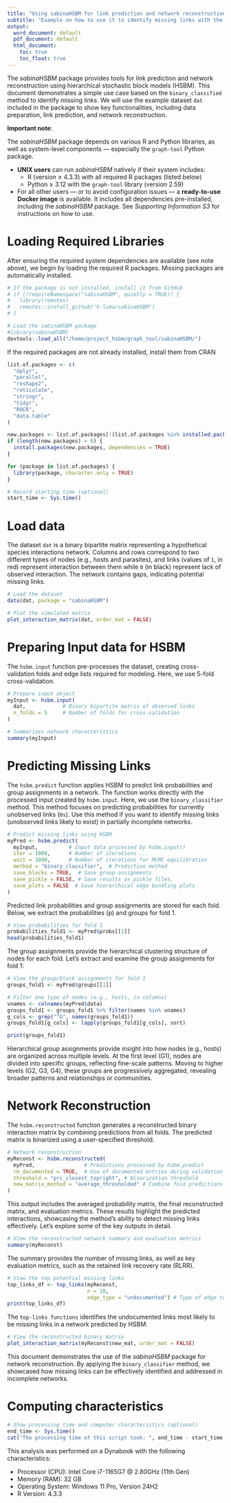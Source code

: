 ```yaml
---
title: "Using sabinaHSBM for link prediction and network reconstruction using Hierarchical Stochastic Block Models"
subtitle: "Example on how to use it to identify missing links with the binary_classifier method"
output:
  word_document: default
  pdf_document: default
  html_document:
    toc: true
    toc_float: true
---
```



The *sabinaHSBM* package provides tools for link prediction and network reconstruction using hierarchical stochastic block models (HSBM). This document demonstrates a simple use case based on the `binary_classified` method to identify missing links. We will use the example dataset `dat` included in the package to show key functionalities, including data preparation, link prediction, and network reconstruction. 


**Important note**:

The *sabinaHSBM* package depends on various R and Python libraries, as well as system-level components — especially the `graph-tool` Python package.

 - **UNIX users** can run *sabinaHSBM* natively if their system includes:
   - R (version ≥ 4.3.3) with all required R packages (listed below)
   - Python ≥ 3.12 with the `graph-tool` library (version 2.59)
 
 - For all other users — or to avoid configuration issues — a **ready-to-use Docker image** is available. It includes all dependencies pre-installed, including the *sabinaHSBM* package. See *Supporting Information S3* for instructions on how to use. 


# Loading Required Libraries

After ensuring the required system dependencies are available (see note above), we begin by loading the required R packages. Missing packages are automatically installed.

```r
# If the package is not installed, install it from GitHub
# if (!requireNamespace("sabinaHSBM", quietly = TRUE)) {
#   library(remotes)
#   remotes::install_github("h-lima/sabinaHSBM")
# }

# Load the sabinaHSBM package
#library(sabinaHSBM)
devtools::load_all("/home/project_hsbm/graph_tool/sabinaHSBM/")
```

If the required packages are not already installed, install them from CRAN

```r
list.of.packages <- c(
  "dplyr",
  "parallel",
  "reshape2",
  "reticulate",
  "stringr",
  "tidyr",
  "ROCR",
  "data.table"
)

new.packages <- list.of.packages[!(list.of.packages %in% installed.packages()[, "Package"])]
if (length(new.packages) > 0) {
  install.packages(new.packages, dependencies = TRUE)
}

for (package in list.of.packages) {
  library(package, character.only = TRUE)
}
```

```r
# Record starting time (optional)
start_time <- Sys.time()
```

# Load data

The dataset `dat` is a binary bipartite matrix representing a hypothetical species interactions network. Columns and rows correspond to two different types of nodes (e.g., hosts and parasites), and links (values of `1`, in red) represent interaction between them while `0` (in black) represent lack of observed interaction. The network contains gaps, indicating potential missing links.

```r
# Load the dataset
data(dat, package = "sabinaHSBM")
```

```r
# Plot the simulated matrix
plot_interaction_matrix(dat, order_mat = FALSE)
```


# Preparing Input data for HSBM

The `hsbm.input` function pre-processes the dataset, creating cross-validation folds and edge lists required for modeling. Here, we use 5-fold cross-validation.

```r
# Prepare input object
myInput <- hsbm.input(
  dat,            # Binary bipartite matrix of observed links
  n_folds = 5     # Number of folds for cross-validation
)
```

```r
# Summarizes network characteristics
summary(myInput)
```


# Predicting Missing Links

The `hsbm.predict` function applies HSBM to predict link probabilities and group assignments in a network. The function works directly with the processed input created by `hsbm.input`. Here, we use the `binary_classifier` method. This method focuses on predicting probabilities for currently unobserved links (`0s`). Use this method if you want to identify missing links (unobserved links likely to exist) in partially incomplete networks.

```r
# Predict missing links using HSBM
myPred <- hsbm.predict(
  myInput,          # Input data processed by hsbm.input()
  iter = 1000,      # Number of iterations ...
  wait = 1000,      # Number of iterations for MCMC equilibration
  method = "binary_classifier",  # Prediction method
  save_blocks = TRUE,  # Save group assignments 
  save_pickle = FALSE, # Save results as pickle files,
  save_plots = FALSE  # Save hierarchical edge bundling plots
)
```

Predicted link probabilities and group assignments are stored for each fold. Below, we extract the probabilities (p) and groups for fold 1.

```r
# View probabilities for fold 1
probabilities_fold1 <- myPred$probs[[1]]
head(probabilities_fold1)
```

The group assignments provide the hierarchical clustering structure of nodes for each fold. Let’s extract and examine the group assignments for fold 1:

```r
# View the group/block assignments for fold 1
groups_fold1 <- myPred$groups[[1]]

# Filter one type of nodes (e.g., hosts, in columns)
vnames <- colnames(myPred$data)
groups_fold1 <- groups_fold1 %>% filter(names %in% vnames)
g_cols <- grep("^G", names(groups_fold1))
groups_fold1[g_cols] <- lapply(groups_fold1[g_cols], sort)

print(groups_fold1)
```

Hierarchical group assignments provide insight into how nodes (e.g., hosts) are organized across multiple levels. At the first level (G1), nodes are divided into specific groups, reflecting fine-scale patterns. Moving to higher levels (G2, G3, G4), these groups are progressively aggregated, revealing broader patterns and relationships or communities.


# Network Reconstruction

The `hsbm.reconstructed` function generates a reconstructed binary interaction matrix by combining predictions from all folds. The predicted matrix is binarized using a user-specified threshold.  

```r
# Network reconstruction
myReconst <- hsbm.reconstructed(
  myPred,                # Predictions processed by hsbm.predict
  rm_documented = TRUE,  # Use of documented entries during validation
  threshold = "prc_closest_topright", # Binarization threshold
  new_matrix_method = "average_thresholded" # Combine fold predictions
)
```

This output includes the averaged probability matrix, the final reconstructed matrix, and evaluation metrics. These results highlight the predicted interactions, showcasing the method's ability to detect missing links effectively. Let’s explore some of the key outputs in detail.

```r
# View the reconstructed network summary and evaluation metrics
summary(myReconst)
```

The summary provides the number of missing links, as well as key evaluation metrics, such as the retained link recovery rate (RLRR).

```r
# View the top potential missing links
top_links_df <- top_links(myReconst, 
                          n = 10, 
                          edge_type = "undocumented") # Type of edge to rank
print(top_links_df)
```

The `top-links functions` identifies the undocumented links most likely to be missing links in a network predicted by HSBM.

```r
# View the reconstructed binary matrix
plot_interaction_matrix(myReconst$new_mat, order_mat = FALSE)
```


This document demonstrates the use of the *sabinaHSBM* package for network reconstruction. By applying the `binary_classifier` method, we showcased how missing links can be effectively identified and addressed in incomplete networks.


# Computing characteristics


```r
# Show processing time and computer characteristics (optional)
end_time <- Sys.time()
cat("The processing time of this script took: ", end_time - start_time, "minutes\n")
```

This analysis was performed on a Dynabook with the following characteristics:

- Processor (CPU): Intel Core i7-1165G7 @ 2.80GHz (11th Gen)
- Memory (RAM): 32 GB
- Operating System: Windows 11 Pro, Version 24H2
- R Version: 4.3.3
  


